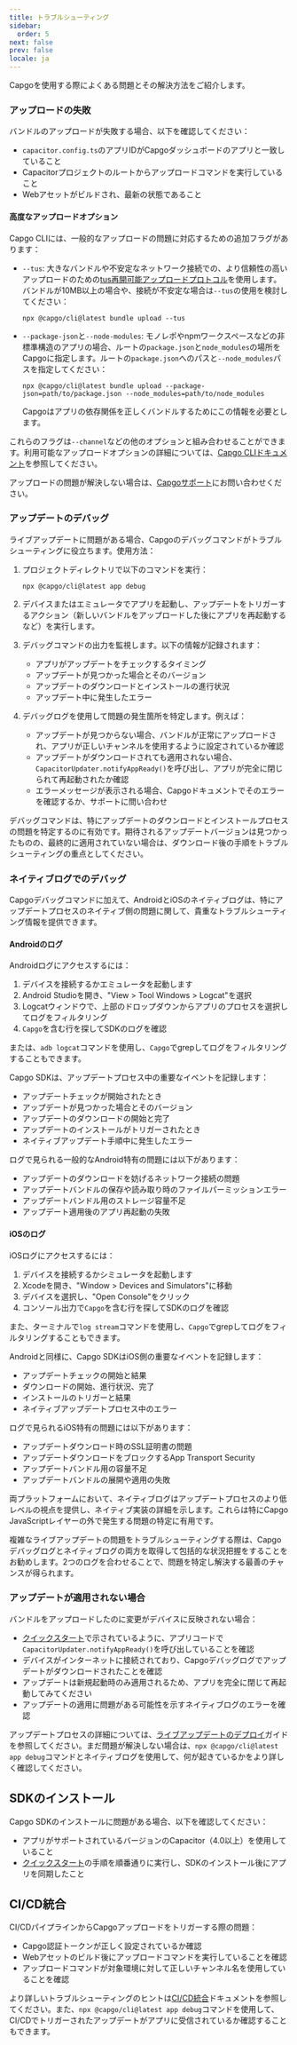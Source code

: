 ```yaml
---
title: トラブルシューティング
sidebar:
  order: 5
next: false
prev: false
locale: ja
---
```


Capgoを使用する際によくある問題とその解決方法をご紹介します。

### アップロードの失敗

バンドルのアップロードが失敗する場合、以下を確認してください：
- `capacitor.config.ts`のアプリIDがCapgoダッシュボードのアプリと一致していること
- Capacitorプロジェクトのルートからアップロードコマンドを実行していること
- Webアセットがビルドされ、最新の状態であること

#### 高度なアップロードオプション

Capgo CLIには、一般的なアップロードの問題に対応するための追加フラグがあります：

- `--tus`: 大きなバンドルや不安定なネットワーク接続での、より信頼性の高いアップロードのための[tus再開可能アップロードプロトコル](https://tus.io/)を使用します。バンドルが10MB以上の場合や、接続が不安定な場合は`--tus`の使用を検討してください：
  ```shell
  npx @capgo/cli@latest bundle upload --tus
  ```

- `--package-json`と`--node-modules`: モノレポやnpmワークスペースなどの非標準構造のアプリの場合、ルートの`package.json`と`node_modules`の場所をCapgoに指定します。ルートの`package.json`へのパスと`--node_modules`パスを指定してください：
  ```shell
  npx @capgo/cli@latest bundle upload --package-json=path/to/package.json --node_modules=path/to/node_modules
  ```
  Capgoはアプリの依存関係を正しくバンドルするためにこの情報を必要とします。

これらのフラグは`--channel`などの他のオプションと組み合わせることができます。利用可能なアップロードオプションの詳細については、[Capgo CLIドキュメント](/docs/cli/overview/)を参照してください。

アップロードの問題が解決しない場合は、[Capgoサポート](support.capgo.app)にお問い合わせください。

### アップデートのデバッグ

ライブアップデートに問題がある場合、Capgoのデバッグコマンドがトラブルシューティングに役立ちます。使用方法：

1. プロジェクトディレクトリで以下のコマンドを実行：
   ```shell
   npx @capgo/cli@latest app debug
   ```

2. デバイスまたはエミュレータでアプリを起動し、アップデートをトリガーするアクション（新しいバンドルをアップロードした後にアプリを再起動するなど）を実行します。

3. デバッグコマンドの出力を監視します。以下の情報が記録されます：
   - アプリがアップデートをチェックするタイミング
   - アップデートが見つかった場合とそのバージョン
   - アップデートのダウンロードとインストールの進行状況
   - アップデート中に発生したエラー

4. デバッグログを使用して問題の発生箇所を特定します。例えば：
   - アップデートが見つからない場合、バンドルが正常にアップロードされ、アプリが正しいチャンネルを使用するように設定されているか確認
   - アップデートがダウンロードされても適用されない場合、`CapacitorUpdater.notifyAppReady()`を呼び出し、アプリが完全に閉じられて再起動されたか確認
   - エラーメッセージが表示される場合、Capgoドキュメントでそのエラーを確認するか、サポートに問い合わせ

デバッグコマンドは、特にアップデートのダウンロードとインストールプロセスの問題を特定するのに有効です。期待されるアップデートバージョンは見つかったものの、最終的に適用されていない場合は、ダウンロード後の手順をトラブルシューティングの重点としてください。

### ネイティブログでのデバッグ

Capgoデバッグコマンドに加えて、AndroidとiOSのネイティブログは、特にアップデートプロセスのネイティブ側の問題に関して、貴重なトラブルシューティング情報を提供できます。

#### Androidのログ

Androidログにアクセスするには：

1. デバイスを接続するかエミュレータを起動します
2. Android Studioを開き、"View > Tool Windows > Logcat"を選択
3. Logcatウィンドウで、上部のドロップダウンからアプリのプロセスを選択してログをフィルタリング
4. `Capgo`を含む行を探してSDKのログを確認

または、`adb logcat`コマンドを使用し、`Capgo`でgrepしてログをフィルタリングすることもできます。

Capgo SDKは、アップデートプロセス中の重要なイベントを記録します：
- アップデートチェックが開始されたとき
- アップデートが見つかった場合とそのバージョン
- アップデートのダウンロードの開始と完了
- アップデートのインストールがトリガーされたとき
- ネイティブアップデート手順中に発生したエラー

ログで見られる一般的なAndroid特有の問題には以下があります：
- アップデートのダウンロードを妨げるネットワーク接続の問題
- アップデートバンドルの保存や読み取り時のファイルパーミッションエラー
- アップデートバンドル用のストレージ容量不足
- アップデート適用後のアプリ再起動の失敗

#### iOSのログ

iOSログにアクセスするには：

1. デバイスを接続するかシミュレータを起動します
2. Xcodeを開き、"Window > Devices and Simulators"に移動
3. デバイスを選択し、"Open Console"をクリック
4. コンソール出力で`Capgo`を含む行を探してSDKのログを確認

また、ターミナルで`log stream`コマンドを使用し、`Capgo`でgrepしてログをフィルタリングすることもできます。

Androidと同様に、Capgo SDKはiOS側の重要なイベントを記録します：
- アップデートチェックの開始と結果
- ダウンロードの開始、進行状況、完了
- インストールのトリガーと結果
- ネイティブアップデートプロセス中のエラー

ログで見られるiOS特有の問題には以下があります：
- アップデートダウンロード時のSSL証明書の問題
- アップデートダウンロードをブロックするApp Transport Security
- アップデートバンドル用の容量不足
- アップデートバンドルの展開や適用の失敗

両プラットフォームにおいて、ネイティブログはアップデートプロセスのより低レベルの視点を提供し、ネイティブ実装の詳細を示します。これらは特にCapgo JavaScriptレイヤーの外で発生する問題の特定に有用です。

複雑なライブアップデートの問題をトラブルシューティングする際は、Capgoデバッグログとネイティブログの両方を取得して包括的な状況把握をすることをお勧めします。2つのログを合わせることで、問題を特定し解決する最善のチャンスが得られます。

### アップデートが適用されない場合

バンドルをアップロードしたのに変更がデバイスに反映されない場合：
- [クイックスタート](/docs/getting-started/quickstart)で示されているように、アプリコードで`CapacitorUpdater.notifyAppReady()`を呼び出していることを確認
- デバイスがインターネットに接続されており、Capgoデバッグログでアップデートがダウンロードされたことを確認
- アップデートは新規起動時のみ適用されるため、アプリを完全に閉じて再起動してみてください
- アップデートの適用に問題がある可能性を示すネイティブログのエラーを確認

アップデートプロセスの詳細については、[ライブアップデートのデプロイ](/docs/getting-started/deploy)ガイドを参照してください。まだ問題が解決しない場合は、`npx @capgo/cli@latest app debug`コマンドとネイティブログを使用して、何が起きているかをより詳しく確認してください。

## SDKのインストール

Capgo SDKのインストールに問題がある場合、以下を確認してください：
- アプリがサポートされているバージョンのCapacitor（4.0以上）を使用していること
- [クイックスタート](/docs/getting-started/quickstart)の手順を順番通りに実行し、SDKのインストール後にアプリを同期したこと

## CI/CD統合

CI/CDパイプラインからCapgoアップロードをトリガーする際の問題：
- Capgo認証トークンが正しく設定されているか確認
- Webアセットのビルド後にアップロードコマンドを実行していることを確認
- アップロードコマンドが対象環境に対して正しいチャンネル名を使用していることを確認

より詳しいトラブルシューティングのヒントは[CI/CD統合](/docs/getting-started/cicd-integration)ドキュメントを参照してください。また、`npx @capgo/cli@latest app debug`コマンドを使用して、CI/CDでトリガーされたアップデートがアプリに受信されているか確認することもできます。
